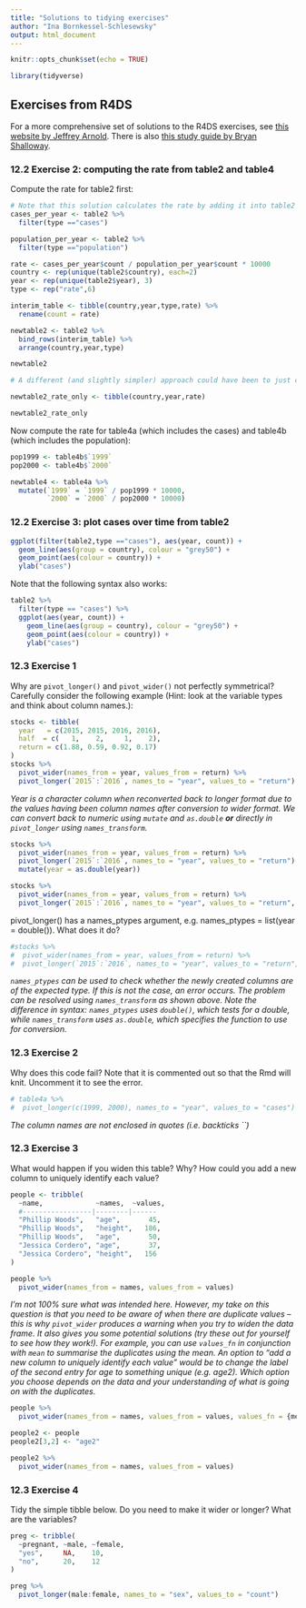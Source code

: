 ```yaml
---
title: "Solutions to tidying exercises"
author: "Ina Bornkessel-Schlesewsky"
output: html_document
---
```


```r
knitr::opts_chunk$set(echo = TRUE)

library(tidyverse)
```

## Exercises from R4DS

For a more comprehensive set of solutions to the R4DS exercises, see [this website by Jeffrey Arnold](https://jrnold.github.io/r4ds-exercise-solutions/). There is also [this study guide by Bryan Shalloway](https://brshallo.github.io/r4ds_solutions/).

### 12.2 Exercise 2: computing the rate from table2 and table4

Compute the rate for table2 first:

```r
# Note that this solution calculates the rate by adding it into table2 in its current format
cases_per_year <- table2 %>%
  filter(type =="cases")

population_per_year <- table2 %>%
  filter(type =="population")

rate <- cases_per_year$count / population_per_year$count * 10000
country <- rep(unique(table2$country), each=2)
year <- rep(unique(table2$year), 3)
type <- rep("rate",6)

interim_table <- tibble(country,year,type,rate) %>% 
  rename(count = rate)

newtable2 <- table2 %>% 
  bind_rows(interim_table) %>% 
  arrange(country,year,type)

newtable2

# A different (and slightly simpler) approach could have been to just create a new version of table2 with just the rate

newtable2_rate_only <- tibble(country,year,rate)

newtable2_rate_only
```

Now compute the rate for table4a (which includes the cases) and table4b (which includes the population):

```r
pop1999 <- table4b$`1999`
pop2000 <- table4b$`2000`

newtable4 <- table4a %>% 
  mutate(`1999` = `1999` / pop1999 * 10000,
         `2000` = `2000` / pop2000 * 10000)
```

### 12.2 Exercise 3: plot cases over time from table2

```r
ggplot(filter(table2,type =="cases"), aes(year, count)) + 
  geom_line(aes(group = country), colour = "grey50") + 
  geom_point(aes(colour = country)) +
  ylab("cases")

```

Note that the following syntax also works:

```r
table2 %>% 
  filter(type == "cases") %>% 
  ggplot(aes(year, count)) + 
    geom_line(aes(group = country), colour = "grey50") + 
    geom_point(aes(colour = country)) +
    ylab("cases")

```

### 12.3 Exercise 1

Why are `pivot_longer()` and `pivot_wider()` not perfectly symmetrical?
Carefully consider the following example (Hint: look at the variable types and think about column names.):

```r
stocks <- tibble(
  year   = c(2015, 2015, 2016, 2016),
  half  = c(   1,    2,     1,    2),
  return = c(1.88, 0.59, 0.92, 0.17)
)
stocks %>% 
  pivot_wider(names_from = year, values_from = return) %>% 
  pivot_longer(`2015`:`2016`, names_to = "year", values_to = "return")
```

*Year is a character column when reconverted back to longer format due to the values having been column names after conversion to wider format. We can convert back to numeric using `mutate` and `as.double` **or** directly in `pivot_longer` using `names_transform`.*

```r
stocks %>% 
  pivot_wider(names_from = year, values_from = return) %>% 
  pivot_longer(`2015`:`2016`, names_to = "year", values_to = "return") %>% 
  mutate(year = as.double(year))

stocks %>% 
  pivot_wider(names_from = year, values_from = return) %>% 
  pivot_longer(`2015`:`2016`, names_to = "year", values_to = "return", names_transform = list(year = as.double))
```

pivot_longer() has a names_ptypes argument, e.g.  names_ptypes = list(year = double()). What does it do?

```r
#stocks %>% 
#  pivot_wider(names_from = year, values_from = return) %>% 
#  pivot_longer(`2015`:`2016`, names_to = "year", values_to = "return", names_ptypes = list(year = double()))

```

*`names_ptypes` can be used to check whether the newly created columns are of the expected type. If this is not the case, an error occurs. The problem can be resolved using `names_transform` as shown above. Note the difference in syntax: `names_ptypes` uses `double()`, which tests for a double, while `names_transform` uses `as.double`, which specifies the function to use for conversion.*   

### 12.3 Exercise 2

Why does this code fail? Note that it is commented out so that the Rmd will knit. Uncomment it to see the error.

```r
# table4a %>% 
#  pivot_longer(c(1999, 2000), names_to = "year", values_to = "cases")

```

*The column names are not enclosed in quotes (i.e. backticks ``)*

### 12.3 Exercise 3

What would happen if you widen this table? Why? How could you add a new column to uniquely identify each value?

```r
people <- tribble(
  ~name,             ~names,  ~values,
  #-----------------|--------|------
  "Phillip Woods",   "age",       45,
  "Phillip Woods",   "height",   186,
  "Phillip Woods",   "age",       50,
  "Jessica Cordero", "age",       37,
  "Jessica Cordero", "height",   156
)

people %>% 
  pivot_wider(names_from = names, values_from = values)
```

*I'm not 100% sure what was intended here. However, my take on this question is that you need to be aware of when there are duplicate values -- this is why `pivot_wider` produces a warning when you try to widen the data frame. It also gives you some potential solutions (try these out for yourself to see how they work!). For example, you can use `values_fn` in conjunction with `mean` to summarise the duplicates using the mean. An option to "add a new column to uniquely identify each value" would be to change the label of the second entry for age to something unique (e.g. age2). Which option you choose depends on the data and your understanding of what is going on with the duplicates.*

```r
people %>% 
  pivot_wider(names_from = names, values_from = values, values_fn = {mean})

people2 <- people
people2[3,2] <- "age2"

people2 %>% 
  pivot_wider(names_from = names, values_from = values)
```

### 12.3 Exercise 4

Tidy the simple tibble below. Do you need to make it wider or longer? What are the variables?

```r

preg <- tribble(
  ~pregnant, ~male, ~female,
  "yes",     NA,    10,
  "no",      20,    12
)

preg %>% 
  pivot_longer(male:female, names_to = "sex", values_to = "count")
```

